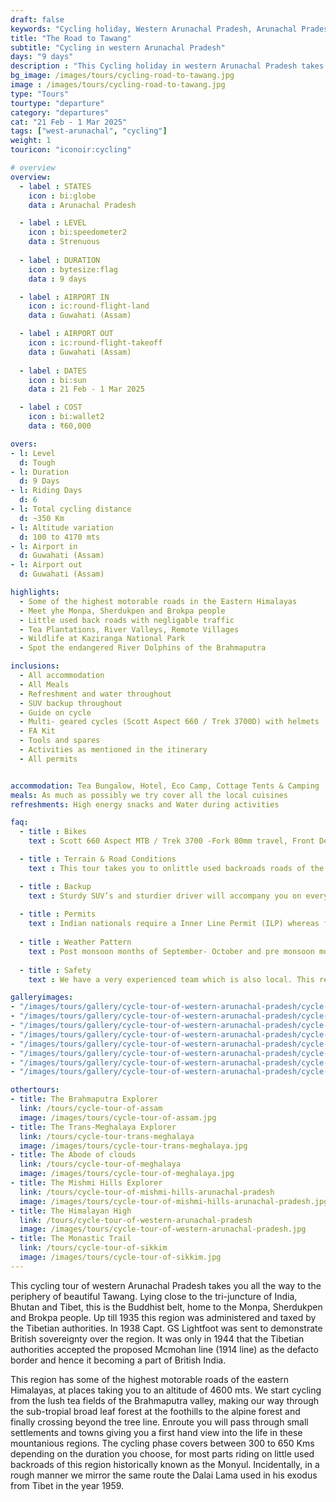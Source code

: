 ```yaml
---
draft: false
keywords: "Cycling holiday, Western Arunachal Pradesh, Arunachal Pradesh, Bhutan and Tibet borders, Tawang, Tawang cyling."
title: "The Road to Tawang"
subtitle: "Cycling in western Arunachal Pradesh"
days: "9 days"
description : "This Cycling holiday in western Arunachal Pradesh takes you on the high roads along the Bhutan and Tibet borders"
bg_image: /images/tours/cycling-road-to-tawang.jpg
image : /images/tours/cycling-road-to-tawang.jpg
type: "Tours" 
tourtype: "departure"
category: "departures"
cat: "21 Feb - 1 Mar 2025"
tags: ["west-arunachal", "cycling"]
weight: 1
touricon: "iconoir:cycling"

# overview
overview:
  - label : STATES
    icon : bi:globe
    data : Arunachal Pradesh 

  - label : LEVEL
    icon : bi:speedometer2
    data : Strenuous
    
  - label : DURATION
    icon : bytesize:flag
    data : 9 days

  - label : AIRPORT IN
    icon : ic:round-flight-land
    data : Guwahati (Assam)

  - label : AIRPORT OUT
    icon : ic:round-flight-takeoff
    data : Guwahati (Assam)
    
  - label : DATES
    icon : bi:sun
    data : 21 Feb - 1 Mar 2025

  - label : COST
    icon : bi:wallet2
    data : ₹60,000

overs:
- l: Level 
  d: Tough 
- l: Duration
  d: 9 Days
- l: Riding Days
  d: 6
- l: Total cycling distance
  d: ~350 Km
- l: Altitude variation
  d: 100 to 4170 mts
- l: Airport in
  d: Guwahati (Assam)
- l: Airport out
  d: Guwahati (Assam)

highlights:
  - Some of the highest motorable roads in the Eastern Himalayas
  - Meet yhe Monpa, Sherdukpen and Brokpa people
  - Little used back roads with negligable traffic
  - Tea Plantations, River Valleys, Remote Villages
  - Wildlife at Kaziranga National Park
  - Spot the endangered River Dolphins of the Brahmaputra

inclusions:
  - All accommodation
  - All Meals
  - Refreshment and water throughout
  - SUV backup throughout
  - Guide on cycle
  - Multi- geared cycles (Scott Aspect 660 / Trek 3700D) with helmets
  - FA Kit
  - Tools and spares
  - Activities as mentioned in the itinerary
  - All permits


accommodation: Tea Bungalow, Hotel, Eco Camp, Cottage Tents & Camping
meals: As much as possibly we try cover all the local cuisines
refreshments: High energy snacks and Water during activities

faq:
  - title : Bikes
    text : Scott 660 Aspect MTB / Trek 3700 -Fork 80mm travel, Front Derailleur Shimano FD-TX50 / 34.9mm, Rear Derailleur Shimano Tourney RD-TX35 21 Speed (Upgraded), Shifters Shimano ST-EF 41 L / 7R EZ-ire plus (Upgraded), Brakeset Tektro SCM-02 mech. Disc 160F/160Rmm Rotor, Front Tyre 6 26×2.1 / 30TPI, Rear Tyre 6 26×2.1 / 30TPI, Weight 13.6 kg / 29.98 lbs

  - title : Terrain & Road Conditions
    text : This tour takes you to onlittle used backroads roads of the eastern Himalayas and its surrounding plains, with a variety of road conditions. The road conditions change every year given the fickle nature of the mountains and its relationship with the monsoons. However for most part one would find well tarred roads with beautiful scenery all along. The route has multiple long climbs and equally long downhill sections

  - title : Backup
    text : Sturdy SUV’s and sturdier driver will accompany you on every trip. the condition of roads do not allow for larger vehicles, however do our best to provide you the best in comfort in relation to the routes that we ply on. These vehicles are along right from your airport pick up to your drop back to the airport.
    
  - title : Permits
    text : Indian nationals require a Inner Line Permit (ILP) whereas foreign nationals require Restricted Area Permits (RAP), both of which have a certain fees applicable.
  
  - title : Weather Pattern
    text : Post monsoon months of September- October and pre monsoon months of March-April are very pleasant with blue skies and a fair days. Peak winters are from November to February with the mercury coming down below 0 C.
    
  - title : Safety
    text : We have a very experienced team which is also local. This reflects in the overall safety of our tours. Rest assured your guides know where extra attention is required and when. All our routes are well known to us, we know where the nearest medical facilities are, we know whom to contact if in case of an emergency, we know all the alternate routes in case of road blockages. We have CASEVAC protocols in place to streamline the process in case of emergencies. You can rest easy knowing that in the outdoors in general and this region in particular you are in safe hands with us.

galleryimages:
- "/images/tours/gallery/cycle-tour-of-western-arunachal-pradesh/cycle-tour-of-western-arunachal-pradesh1.jpg"
- "/images/tours/gallery/cycle-tour-of-western-arunachal-pradesh/cycle-tour-of-western-arunachal-pradesh2.jpg"
- "/images/tours/gallery/cycle-tour-of-western-arunachal-pradesh/cycle-tour-of-western-arunachal-pradesh3.jpg"
- "/images/tours/gallery/cycle-tour-of-western-arunachal-pradesh/cycle-tour-of-western-arunachal-pradesh4.jpg"
- "/images/tours/gallery/cycle-tour-of-western-arunachal-pradesh/cycle-tour-of-western-arunachal-pradesh5.jpg"
- "/images/tours/gallery/cycle-tour-of-western-arunachal-pradesh/cycle-tour-of-western-arunachal-pradesh6.jpg"
- "/images/tours/gallery/cycle-tour-of-western-arunachal-pradesh/cycle-tour-of-western-arunachal-pradesh7.jpg"
- "/images/tours/gallery/cycle-tour-of-western-arunachal-pradesh/cycle-tour-of-western-arunachal-pradesh8.jpg"

othertours:
- title: The Brahmaputra Explorer 
  link: /tours/cycle-tour-of-assam
  image: /images/tours/cycle-tour-of-assam.jpg
- title: The Trans-Meghalaya Explorer
  link: /tours/cycle-tour-trans-meghalaya
  image: /images/tours/cycle-tour-trans-meghalaya.jpg
- title: The Abode of clouds 
  link: /tours/cycle-tour-of-meghalaya
  image: /images/tours/cycle-tour-of-meghalaya.jpg
- title: The Mishmi Hills Explorer 
  link: /tours/cycle-tour-of-mishmi-hills-arunachal-pradesh
  image: /images/tours/cycle-tour-of-mishmi-hills-arunachal-pradesh.jpg
- title: The Himalayan High
  link: /tours/cycle-tour-of-western-arunachal-pradesh
  image: /images/tours/cycle-tour-of-western-arunachal-pradesh.jpg 
- title: The Monastic Trail
  link: /tours/cycle-tour-of-sikkim
  image: /images/tours/cycle-tour-of-sikkim.jpg
---
```



This cycling tour of western Arunachal Pradesh takes you all the way to the periphery of beautiful Tawang. Lying close to the tri-juncture of India, Bhutan and Tibet, this is  the Buddhist belt, home to the Monpa, Sherdukpen and Brokpa people. Up till 1935 this region was administered and taxed by the Tibetian authorities. In 1938 Capt. GS Lightfoot was sent to demonstrate British sovereignty over the region. It was only in 1944 that the Tibetian authorities accepted the proposed Mcmohan line (1914 line) as the defacto border and hence it becoming a part of British India.

This region has some of the highest motorable roads of the eastern Himalayas, at places taking you to an altitude of 4600 mts. We start cycling from the lush tea fields of the Brahmaputra valley, making our way through the sub-tropial broad leaf forest at the foothills to the alpine forest and finally crossing beyond the tree line. Enroute you will pass through small settlements and towns giving you a first hand view into the life in these mountanious regions. The cycling phase covers between 300 to 650 Kms depending on the duration you choose, for most parts riding on little used backroads of this region historically known as the Monyul. Incidentally, in a rough manner we mirror the same route the Dalai Lama used in his exodus from Tibet in the year 1959.